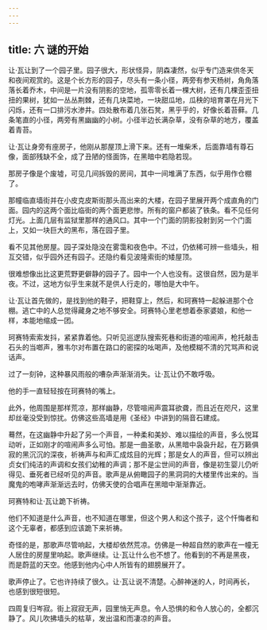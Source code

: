 ```yaml
---
---
---
```

title: 六 谜的开始
---




让·瓦让到了一个园子里。园子很大，形状怪异，阴森凄然，似乎专门造来供冬天和夜间观赏的。这是个长方形的园子，尽头有一条小径，两旁有参天杨树，角角落落长着乔木，中间是一片没有阴影的空地，孤零零长着一棵大树，还有几棵歪歪扭扭的果树，犹如一丛丛荆棘，还有几块菜地，一块甜瓜地，瓜秧的培育罩在月光下闪烁，还有一口排污水渗井。四处散布着几张石凳，黑乎乎的，好像长着苔藓。几条笔直的小径，两旁有黑幽幽的小树。小径半边长满杂草，没有杂草的地方，覆盖着青苔。

让·瓦让身旁有座房子，他刚从那屋顶上滑下来。还有一堆柴禾，后面靠墙有尊石像，面部残缺不全，成了丑陋的怪面饰，在黑暗中若隐若现。

那房子像是个废墟，可见几间拆毁的房间，其中一间堆满了东西，似乎用作仓棚了。

那幢临直墙街并在小皮克皮斯街那头高出来的大楼，在园子里展开两个成直角的门面。园内的这两个面比临街的两个面更悲惨。所有的窗户都装了铁条。看不见任何灯光。上面几层有监狱里那样的通风口。其中一个门面的阴影投射到另一个门面上，又如一块巨大的黑布，落在园子里。

看不见其他房屋。园子深处隐没在雾霭和夜色中。不过，仍依稀可辨一些墙头，相互交错，似乎园外还有园子。还隐约看见波隆索街的矮屋顶。

很难想像出比这更荒野更僻静的园子了。园中一个人也没有。这很自然，因为是半夜。不过，这地方似乎生来就不是供人行走的，哪怕是大中午。

让·瓦让首先做的，是找到他的鞋子，把鞋穿上，然后，和珂赛特一起躲进那个仓棚。逃亡中的人总觉得藏身之地不够安全。珂赛特心里老想着泰家婆娘，和他一样，本能地缩成一团。

珂赛特索索发抖，紧紧靠着他。只听见巡逻队搜索死巷和街道的喧闹声，枪托敲击石头的当啷声，雅韦尔对布置在路口的密探的吆喝声，及他模糊不清的咒骂声和说话声。

过了一刻钟，这种暴风雨般的嘈杂声渐渐消失。让·瓦让仍不敢呼吸。

他的手一直轻轻按在珂赛特的嘴上。

此外，他周围是那样荒凉，那样幽静，尽管喧闹声震耳欲聋，而且近在咫尺，这里却丝毫没受到惊扰。仿佛这些高墙是用《圣经》中讲到的隔音石建成。

蓦然，在这幽静中升起了另一个声音，一种柔和美妙、难以描绘的声音，多么悦耳动听，正如刚才的喧闹声多么可怕。那是一曲圣歌，从黑暗中袅袅升起，在万籁俱寂的黑沉沉的深夜，祈祷声与和声汇成炫目的光辉；那是女人的声音，但可以辨出贞女们纯洁的声调和女孩们幼稚的声调；那不是尘世间的声音，像是初生婴儿仍听得见、垂死者已经听见的声音。歌声是从俯瞰园子的黑洞洞的大楼里传出来的。当魔鬼的咆哮声渐渐远去时，仿佛天使的合唱声在黑暗中渐渐靠近。

珂赛特和让·瓦让跪下祈祷。

他们不知道是什么声音，也不知道在哪里，但这个男人和这个孩子，这个忏悔者和这个无辜者，都感到应该跪下来祈祷。

奇怪的是，那歌声尽管响起，大楼却依然荒凉。仿佛是一种超自然的歌声在一幢无人居住的房屋里响起。歌声继续。让·瓦让什么也不想了。他看到的不再是黑夜，而是蔚蓝的天空。他感到他内心中人所皆有的翅膀展开了。

歌声停止了。它也许持续了很久。让·瓦让说不清楚。心醉神迷的人，时间再长，也感到很短很短。

四周复归岑寂。街上寂寂无声，园里悄无声息。令人恐惧的和令人放心的，全都沉静了。风儿吹拂墙头的枯草，发出温和而凄凉的声音。